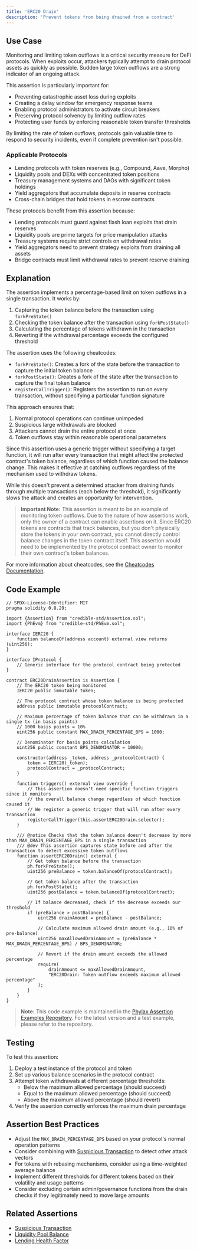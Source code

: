 ```yaml
---
title: 'ERC20 Drain'
description: 'Prevent tokens from being drained from a contract'
---
```


## Use Case
Monitoring and limiting token outflows is a critical security measure for DeFi protocols. When exploits occur, attackers typically attempt to drain protocol assets as quickly as possible. Sudden large token outflows are a strong indicator of an ongoing attack.

This assertion is particularly important for:
- Preventing catastrophic asset loss during exploits
- Creating a delay window for emergency response teams
- Enabling protocol administrators to activate circuit breakers
- Preserving protocol solvency by limiting outflow rates
- Protecting user funds by enforcing reasonable token transfer thresholds

By limiting the rate of token outflows, protocols gain valuable time to respond to security incidents, even if complete prevention isn't possible.

### Applicable Protocols
- Lending protocols with token reserves (e.g., Compound, Aave, Morpho)
- Liquidity pools and DEXs with concentrated token positions
- Treasury management systems and DAOs with significant token holdings
- Yield aggregators that accumulate deposits in reserve contracts
- Cross-chain bridges that hold tokens in escrow contracts

These protocols benefit from this assertion because:
- Lending protocols must guard against flash loan exploits that drain reserves
- Liquidity pools are prime targets for price manipulation attacks
- Treasury systems require strict controls on withdrawal rates
- Yield aggregators need to prevent strategy exploits from draining all assets
- Bridge contracts must limit withdrawal rates to prevent reserve draining

## Explanation
The assertion implements a percentage-based limit on token outflows in a single transaction. It works by:

1. Capturing the token balance before the transaction using `forkPreState()`
2. Checking the token balance after the transaction using `forkPostState()`
3. Calculating the percentage of tokens withdrawn in the transaction
4. Reverting if the withdrawal percentage exceeds the configured threshold

The assertion uses the following cheatcodes:
- `forkPreState()`: Creates a fork of the state before the transaction to capture the initial token balance
- `forkPostState()`: Creates a fork of the state after the transaction to capture the final token balance
- `registerCallTrigger()`: Registers the assertion to run on every transaction, without specifying a particular function signature

This approach ensures that:
1. Normal protocol operations can continue unimpeded
2. Suspicious large withdrawals are blocked
3. Attackers cannot drain the entire protocol at once
4. Token outflows stay within reasonable operational parameters

Since this assertion uses a generic trigger without specifying a target function, it will run after every transaction that might affect the protected contract's token balance, regardless of which function caused the balance change. This makes it effective at catching outflows regardless of the mechanism used to withdraw tokens.

While this doesn't prevent a determined attacker from draining funds through multiple transactions (each below the threshold), it significantly slows the attack and creates an opportunity for intervention.

> **Important Note:** This assertion is meant to be an example of monitoring token outflows. Due to the nature of how assertions work, only the owner of a contract can enable assertions on it. Since ERC20 tokens are contracts that track balances, but you don't physically store the tokens in your own contract, you cannot directly control balance changes in the token contract itself. This assertion would need to be implemented by the protocol contract owner to monitor their own contract's token balances.

For more information about cheatcodes, see the [Cheatcodes Documentation](/credible/cheatcodes).

## Code Example
```solidity
// SPDX-License-Identifier: MIT
pragma solidity 0.8.29;

import {Assertion} from "credible-std/Assertion.sol";
import {PhEvm} from "credible-std/PhEvm.sol";

interface IERC20 {
    function balanceOf(address account) external view returns (uint256);
}

interface IProtocol {
    // Generic interface for the protocol contract being protected
}

contract ERC20DrainAssertion is Assertion {
    // The ERC20 token being monitored
    IERC20 public immutable token;
    
    // The protocol contract whose token balance is being protected
    address public immutable protocolContract;
    
    // Maximum percentage of token balance that can be withdrawn in a single tx (in basis points)
    // 1000 basis points = 10%
    uint256 public constant MAX_DRAIN_PERCENTAGE_BPS = 1000;
    
    // Denominator for basis points calculation
    uint256 public constant BPS_DENOMINATOR = 10000;

    constructor(address _token, address _protocolContract) {
        token = IERC20(_token);
        protocolContract = _protocolContract;
    }

    function triggers() external view override {
        // This assertion doesn't need specific function triggers since it monitors
        // the overall balance change regardless of which function caused it
        // We register a generic trigger that will run after every transaction
        registerCallTrigger(this.assertERC20Drain.selector);
    }

    /// @notice Checks that the token balance doesn't decrease by more than MAX_DRAIN_PERCENTAGE_BPS in a single transaction
    /// @dev This assertion captures state before and after the transaction to detect excessive token outflows
    function assertERC20Drain() external {
        // Get token balance before the transaction
        ph.forkPreState();
        uint256 preBalance = token.balanceOf(protocolContract);
        
        // Get token balance after the transaction
        ph.forkPostState();
        uint256 postBalance = token.balanceOf(protocolContract);
        
        // If balance decreased, check if the decrease exceeds our threshold
        if (preBalance > postBalance) {
            uint256 drainAmount = preBalance - postBalance;
            
            // Calculate maximum allowed drain amount (e.g., 10% of pre-balance)
            uint256 maxAllowedDrainAmount = (preBalance * MAX_DRAIN_PERCENTAGE_BPS) / BPS_DENOMINATOR;
            
            // Revert if the drain amount exceeds the allowed percentage
            require(
                drainAmount <= maxAllowedDrainAmount,
                "ERC20Drain: Token outflow exceeds maximum allowed percentage"
            );
        }
    }
}
```

> **Note:** This code example is maintained in the [Phylax Assertion Examples Repository](https://github.com/phylaxsystems/assertion-examples/blob/main/assertions/assertions_book/). For the latest version and a test example, please refer to the repository.

## Testing
To test this assertion:

1. Deploy a test instance of the protocol and token
2. Set up various balance scenarios in the protocol contract
3. Attempt token withdrawals at different percentage thresholds:
   - Below the maximum allowed percentage (should succeed)
   - Equal to the maximum allowed percentage (should succeed)
   - Above the maximum allowed percentage (should revert)
4. Verify the assertion correctly enforces the maximum drain percentage

## Assertion Best Practices
- Adjust the `MAX_DRAIN_PERCENTAGE_BPS` based on your protocol's normal operation patterns
- Consider combining with [Suspicious Transaction](/assertions-book/assertions/ass13-suspicious-transaction) to detect other attack vectors
- For tokens with rebasing mechanisms, consider using a time-weighted average balance
- Implement different thresholds for different tokens based on their volatility and usage patterns
- Consider excluding certain admin/governance functions from the drain checks if they legitimately need to move large amounts

## Related Assertions
- [Suspicious Transaction](/assertions-book/assertions/ass13-suspicious-transaction)
- [Liquidity Pool Balance](/assertions-book/assertions/ass04-liquidity-pool-balance)
- [Lending Health Factor](/assertions-book/assertions/ass07-lending-health-factor)

